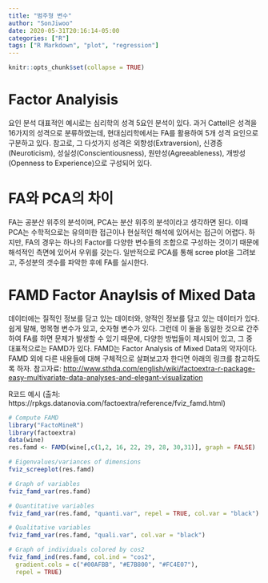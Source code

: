 ```yaml
---
title: "범주형 변수"
author: "SonJiwoo"
date: 2020-05-31T20:16:14-05:00
categories: ["R"]
tags: ["R Markdown", "plot", "regression"]
---
```


```r
knitr::opts_chunk$set(collapse = TRUE)
```

# Factor Analyisis
요인 분석
대표적인 예시로는 심리학의 성격 5요인 분석이 있다. 과거 Cattell은 성격을 16가지의 성격으로 분류하였는데,
현대심리학에서는 FA를 활용하여 5개 성격 요인으로 구분하고 있다.
참고로, 그 다섯가지 성격은 외향성(Extraversion), 신경증(Neuroticism), 성실성(Conscientiousness), 원만성(Agreeableness), 개방성(Openness to Experience)으로 구성되어 있다.

# FA와 PCA의 차이
FA는 공분산 위주의 분석이며, PCA는 분산 위주의 분석이라고 생각하면 된다.
이때 PCA는 수학적으로는 유의미한 접근이나 현실적인 해석에 있어서는 접근이 어렵다.
하지만, FA의 경우는 하나의 Factor를 다양한 변수들의 조합으로 구성하는 것이기 때문에 해석적인 측면에 있어서 우위를 갖는다.
일반적으로 PCA를 통해 scree plot을 그려보고, 주성분의 갯수를 파악한 후에 FA를 실시한다.

# FAMD Factor Anaylsis of Mixed Data
데이터에는 질적인 정보를 담고 있는 데이터와, 양적인 정보를 담고 있는 데이터가 있다.
쉽게 말해, 명목형 변수가 있고, 숫자형 변수가 있다. 그런데 이 둘을 동일한 것으로 간주하여 FA를 하면 문제가 발생할 수 있기 때문에, 다양한 방법들이 제시되어 있고, 그 중 대표적으로는 FAMD가 있다.
FAMD는 Factor Analysis of Mixed Data의 약자이다. FAMD 외에 다른 내용들에 대해 구체적으로 살펴보고자 한다면 아래의 링크를 참고하도록 하자.
참고자료: <http://www.sthda.com/english/wiki/factoextra-r-package-easy-multivariate-data-analyses-and-elegant-visualization>

R코드 예시 (출처: https://rpkgs.datanovia.com/factoextra/reference/fviz_famd.html)
```r
# Compute FAMD
library("FactoMineR")
library(factoextra)
data(wine)
res.famd <- FAMD(wine[,c(1,2, 16, 22, 29, 28, 30,31)], graph = FALSE)

# Eigenvalues/variances of dimensions
fviz_screeplot(res.famd)

# Graph of variables
fviz_famd_var(res.famd)

# Quantitative variables
fviz_famd_var(res.famd, "quanti.var", repel = TRUE, col.var = "black")

# Qualitative variables
fviz_famd_var(res.famd, "quali.var", col.var = "black")

# Graph of individuals colored by cos2
fviz_famd_ind(res.famd, col.ind = "cos2",
  gradient.cols = c("#00AFBB", "#E7B800", "#FC4E07"),
  repel = TRUE)
```
